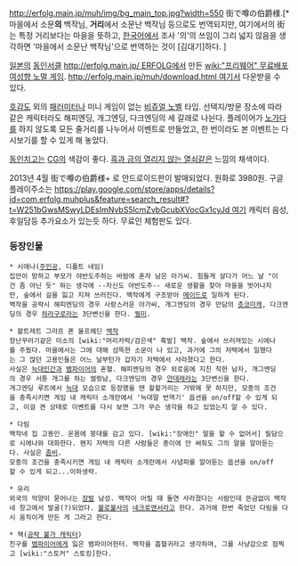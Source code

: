 http://erfolg.main.jp/muh/img/bg_main_top.jpg?width=550
街で噂の伯爵様.[* 마을에서 소문'''의''' 백작님, '''거리'''에서 소문난 백작님 등으로도 번역되지만, 여기에서의 街는 특정 거리보다는 마을을 뜻하고, [[한국어]]에서 조사 '의'의 쓰임이 그리 넓지 않음을 생각하면 '마을에서 소문난 백작님'으로 번역하는 것이 [김대기]하다. ]

[[일본]]의 [[동인]]서클 [[http://erfolg.main.jp/ ERFOLG]]에서 만든 [[wiki:"프리웨어" 무료배포]] [[여성향 노멀 게임]]. [[http://erfolg.main.jp/muh/download.html 여기]]서 다운받을 수 있다.

[[호감도]] 외의 [[패러미터]]나 미니 게임이 없는 [[비쥬얼 노벨]] 타입. 선택지/방문 장소에 따라 같은 캐릭터라도 해피엔딩, 개그엔딩, 다크엔딩의 세 갈래로 나뉜다. 플레이어가 [[노가다]]를 하지 않도록 모든 줄거리를 나누어서 이벤트로 만들었고, 한 번이라도 본 이벤트는 다시보기를 할 수 있게 해 놓았다.

[[동인]]치고는 [[CG]]의 색감이 좋다. [[흑과 금의 열리지 않는 열쇠]]같은 느낌의 채색이다.

2013년 4월 街で噂の伯爵様+ 로 안드로이드판이 발매되었다. 원화로 3980원. 구글플레이주소는 [[https://play.google.com/store/apps/details?id=com.erfolg.muhplus&feature=search_result#?t=W251bGwsMSwyLDEsImNvbS5lcmZvbGcubXVocGx1cyJd 여기]] 캐릭터 음성, 후일담등 추가요소가 있는듯 하다. 무료인 체험판도 있다.
  
=== 등장인물 ===
 * 시에나([[주인공]], 디폴트 네임)
 집안이 망하고 부모가 야반도주하는 바람에 혼자 남은 아가씨. 힘들게 살다가 어느 날 "이건 좀 아닌 듯" 하는 생각에 --자신도 야반도주-- 새로운 생활을 찾아 마을을 벗어나지만, 숲에서 길을 잃고 지쳐 쓰러진다. 백작에게 구조받아 [[메이드]]로 일하게 된다.
 백작을 공략시 해피엔딩의 경우 사랑스러운 아가씨, 개그엔딩의 경우 만담의 [[츳코미]]캐, 다크엔딩의 경우 [[하라구로]]라는 3단변신을 한다. [[뭥미]].

 * 왈트레트 그라프 폰 울프헤딘 [[백작]]
 장난꾸러기같은 미소의 [wiki:"머리카락/검은색" 흑발] 백작. 숲에서 쓰러져있는 시에나를 주웠다. 마을에서는 그에 대해 섬뜩한 소문이 나 있고, 과거에 그의 저택에서 일했다는 그 많던 고용인들은 어느 날부턴가 갑자기 저택에서 사라졌다고 한다.
 사실은 [[늑대인간]]과 [[뱀파이어]]의 혼혈. 해피엔딩의 경우 외로움에 지친 착한 남자, 개그엔딩의 경우 서툰 개그를 하는 썰렁남, 다크엔딩의 경우 [[얀데레]]라는 3단변신을 한다.
 개그엔딩 루트에서 [[늑대]] 모습으로 등장했을 땐 왈왈거리는 거밖에 못 하지만, 모종의 조건을 충족시키면 게임 내 캐릭터 소개란에서 '늑대말 번역기' 옵션을 on/off할 수 있게 되고, 이걸 켠 상태로 이벤트를 다시 보면 그가 무슨 생각을 하고 있었는지 알 수 있다.

 * 다림
 백작네 집 고용인. 온몸에 붕대를 감고 있다. [wiki:"장애인" 말을 할 수 없어서] 필담으로 시에나와 대화한다. 왠지 저택의 다른 사람들은 종이에 안 써줘도 그의 말을 알아듣는다. 사실은 [[좀비]].
 모종의 조건을 충족시키면 게임 내 캐릭터 소개란에서 사념파를 알아듣는 옵션을 on/off할 수 있게 되고...이하생략.

 * 유리
 외국의 억양이 묻어나는 [[장발]] 남성. 백작이 어릴 때 돌연 사라졌다는 사람인데 뜬금없이 백작네 창고에서 발굴(?)되었다. [[불로불사]]의 [[네크로맨서]]라고 한다. 과거에 한번 죽었던 다림을 다시 움직이게 만든 게 그라고 한다.

 * 잭([[공략 불가 캐릭터]])
 친구를 [[뱀파이어]]에게 잃은 뱀파이어헌터. 백작을 흡혈귀라고 생각하며, 그를 사냥감으로 점찍고 [wiki:"스토커" 스토킹]한다.
